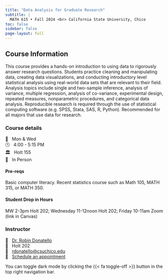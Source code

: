 ```yaml
---
title: "Data Analysis for Graduate Research"
subtitle: |
  MATH 615 • Fall 2024 <br> California State University, Chico
toc: false
sidebar: false
page-layout: full
---
```



## Course Information

This course provides a hands-on introduction to using data to rigorously answer research questions. Students practice cleaning and manipulating data, creating data visualizations, and conducting introductory level statistical analysis using real-world data sets that are relevant to their field. Analysis topics include single and two-sample inference, analysis of variance, multiple regression, analysis of co-variance, experimental design, repeated measures, nonparametric procedures, and categorical data analysis. Reproducible research is required through the use of statistical computing software (e.g. SPSS, Stata, SAS, R, Python). Recommended for all majors that use data for research.

::: {.grid .course-details}


::: {.g-col-4}
### Course details

📅 &nbsp; Mon & Wed  
🕓 &nbsp; 4:00 - 5:15 PM    
🏛 &nbsp; Holt 155  
👥️ &nbsp; In Person
:::


::: {.g-col-4}
#### Pre-reqs
Basic computer literacy. Recent statistics course such as Math 105, MATH 315, or MATH 350.

#### Student Drop in Hours

MW 2-3pm Holt 202; Wednesday 11-12noon Holt 202; Friday 10-11am Zoom (link in Canvas)
:::



::: {.g-col-4}
### Instructor

🐾 &nbsp; [Dr. Robin Donatello](https://www.norcalbiostat.com)  
🚪 &nbsp; Holt 202  
📧 &nbsp; <a href="mailto:rdonatello@csuchico.edu">rdonatello@csuchico.edu</a>  
🙋 &nbsp; [Schedule an appointment](https://dr-donatello.youcanbook.me/)
:::

:::


:::{.callout-tip}
You can toggle dark mode by clicking the {{< fa toggle-off >}} button in the top right navigation bar.
:::
